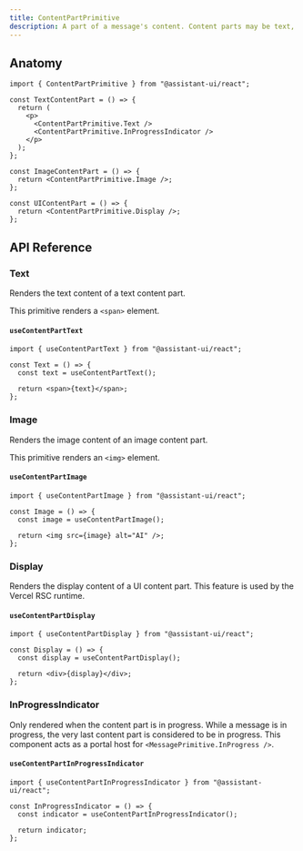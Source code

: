 ```yaml
---
title: ContentPartPrimitive
description: A part of a message's content. Content parts may be text, image, tool call or UI elements.
---
```


## Anatomy

```tsx
import { ContentPartPrimitive } from "@assistant-ui/react";

const TextContentPart = () => {
  return (
    <p>
      <ContentPartPrimitive.Text />
      <ContentPartPrimitive.InProgressIndicator />
    </p>
  );
};

const ImageContentPart = () => {
  return <ContentPartPrimitive.Image />;
};

const UIContentPart = () => {
  return <ContentPartPrimitive.Display />;
};
```

## API Reference

### Text

Renders the text content of a text content part.

This primitive renders a `<span>` element.

#### `useContentPartText`

```tsx
import { useContentPartText } from "@assistant-ui/react";

const Text = () => {
  const text = useContentPartText();

  return <span>{text}</span>;
};
```

### Image

Renders the image content of an image content part.

This primitive renders an `<img>` element.

#### `useContentPartImage`

```tsx
import { useContentPartImage } from "@assistant-ui/react";

const Image = () => {
  const image = useContentPartImage();

  return <img src={image} alt="AI" />;
};
```

### Display

Renders the display content of a UI content part. This feature is used by the Vercel RSC runtime.

#### `useContentPartDisplay`

```tsx
import { useContentPartDisplay } from "@assistant-ui/react";

const Display = () => {
  const display = useContentPartDisplay();

  return <div>{display}</div>;
};
```

### InProgressIndicator

Only rendered when the content part is in progress. While a message is in progress, the very last content part is considered to be in progress. This component acts as a portal host for `<MessagePrimitive.InProgress />`.

#### `useContentPartInProgressIndicator`

```tsx
import { useContentPartInProgressIndicator } from "@assistant-ui/react";

const InProgressIndicator = () => {
  const indicator = useContentPartInProgressIndicator();

  return indicator;
};
```
